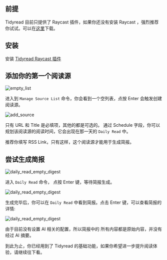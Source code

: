 
## 前提

Tidyread 目前只提供了 Raycast 插件，如果你还没有安装 Raycast ，强烈推荐你试试。可以在[这里](https://raycast.com/)下载。

## 安装

安装 [Tidyread Raycast 插件](https://www.raycast.com/jaredliu233/tidyread---streamline-your-daily-reading)

## 添加你的第一个阅读源

![empty_list](https://tidyread.s3.us-west-2.amazonaws.com/tidyread_empty_list.png)

进入到 `Manage Source List` 命令，你会看到一个空列表，点按 Enter 会触发创建阅读源。

![add_source](https://tidyread.s3.us-west-2.amazonaws.com/tidyread_add_source.png)

只有 URL 和 Title 是必填项，其他的都是可选的。
通过 Schedule 字段，你可以规划该阅读源的阅读时间，它会出现在那一天的 `Daily Read` 中。

<Callout type="info">
    推荐你填写 RSS Link，只有这样，这个阅读源才能用于生成简报。
</Callout>

## 尝试生成简报

![daily_read_empty_digest](https://tidyread.s3.us-west-2.amazonaws.com/daily_read_empty_digest.png)

进入 `Daily Read` 命令， 点按 Enter 键，等待简报生成。

![daily_read_empty_digest](https://tidyread.s3.us-west-2.amazonaws.com/daily_read_has_digest.png)

生成完毕后，你可以在 `Daily Read` 中看到简报。点击 Enter 键，可以查看简报的详情:

![daily_read_empty_digest](https://tidyread.s3.us-west-2.amazonaws.com/todays_digest.png)

由于目前没有设置 AI 相关的配置，所以简报中的 所有内容都是原始内容，并没有经过 AI 摘要。

到此为止，你已经用到了 Tidyread 的基础功能，如果你希望进一步提升阅读体验，请继续往下看。
